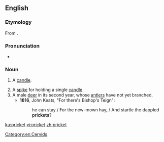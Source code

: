 ==English==
===Etymology===
From {{suffix|prick|et|lang=en}}.

===Pronunciation===
*{{a|UK}} {{IPA|/ˈpɹɪkɪt/|lang=en}}

===Noun===
{{en-noun}}

# {{context|obsolete|lang=en}} A [[candle]]. {{defdate|14th-17th c.}}
# A [[spike]] for holding a single [[candle]]. {{defdate|from 15th c.}}
# A male [[deer]] in its second year, whose [[antler]]s have not yet branched. {{defdate|from 15th c.}}
#*'''1816''', John Keats, "For there's Bishop's Teign":
#*:he can stay / For the new-mown hay, / And startle the dappled '''prickets'''?

[[Category:en:Cervids]]

[[ku:pricket]]
[[vi:pricket]]
[[zh:pricket]]